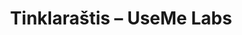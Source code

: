 ﻿---
title: "Tinklaraštis – UseMe Labs"
description: "Paskutinės naujienos ir įžvalgos apie UseMe Labs platformą."
layout: "page"
hero:
  eyebrow: "Naujienos"
  headline: "Tinklaraštis"
  subheadline: "Pasidalinsime produkto atnaujinimais, tyrimais ir gerosiomis praktikomis."
sections:
  - id: "soon"
    heading: "Greitai pasirodys"
    body: |
      Pirmieji straipsniai pasirodys netrukus. Prenumeruokite naujienlaiškį ir gaukite pranešimą vos tik publikavę naujienas.
---
